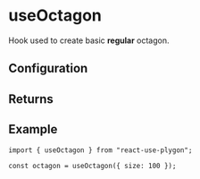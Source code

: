 ---
---


# useOctagon

Hook used to create basic **regular** octagon.

## Configuration

<NSidesRegPolygonNote hookName="useOctagon" shapeName="octagon" sides="8" />

<RegularPolygonProps />

<PrimitiveConfig />

## Returns

<PrimitiveReturns configType="PolygonConfig" />

## Example

```tsx
import { useOctagon } from "react-use-plygon";

const octagon = useOctagon({ size: 100 });
```
